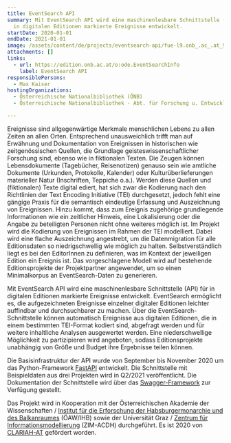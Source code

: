 ```yaml
---
title: EventSearch API
summary: Mit EventSearch API wird eine maschinenlesbare Schnittstelle (API) für
  in digitalen Editionen markierte Ereignisse entwickelt.
startDate: 2020-01-01
endDate: 2021-01-01
image: /assets/content/de/projects/eventsearch-api/fue-l9.onb_.ac_.at_9001_docs_2.png
attachments: []
links:
  - url: https://edition.onb.ac.at/o:ode.EventSearchInfo
    label: EventSearch API
responsiblePersons:
  - Max Kaiser
hostingOrganizations:
  - Österreichische Nationalbibliothek (ÖNB)
  - Österreichische Nationalbibliothek - Abt. für Forschung u. Entwicklung

---
```

Ereignisse sind allgegenwärtige Merkmale menschlichen Lebens zu allen Zeiten an allen Orten. Entsprechend unausweichlich trifft man auf Erwähnung und Dokumentation von Ereignissen in historischen wie zeitgenössischen Quellen, die Grundlage geisteswissenschaftlicher Forschung sind, ebenso wie in fiktionalen Texten. Die Zeugen können Lebensdokumente (Tagebücher, Reisenotizen) genauso sein wie amtliche Dokumente (Urkunden, Protokolle, Kalender) oder Kulturüberlieferungen materieller Natur (Inschriften, Teppiche o.a.). Werden diese Quellen und (fiktionalen) Texte digital ediert, hat sich zwar die Kodierung nach den Richtlinien der Text Encoding Initiative (TEI) durchgesetzt, jedoch fehlt eine gängige Praxis für die semantisch eindeutige Erfassung und Auszeichnung von Ereignissen. Hinzu kommt, dass zum Ereignis zugehörige grundlegende Informationen wie ein zeitlicher Hinweis, eine Lokalisierung oder die Angabe zu beteiligten Personen nicht ohne weiteres möglich ist. Im Projekt wird die Kodierung von Ereignissen im Rahmen der TEI modelliert. Dabei wird eine flache Auszeichnung angestrebt, um die Datenmigration für alle Editionsdaten so niedrigschwellig wie möglich zu halten. Selbstverständlich liegt es bei den EditorInnen zu definieren, was im Kontext der jeweiligen Edition ein Ereignis ist. Das vorgeschlagene Modell wird auf bestehende Editionsprojekte der Projektpartner angewendet, um so einen Minimalkorpus an EventSearch-Daten zu generieren.

Mit EventSearch API wird eine maschinenlesbare Schnittstelle (API) für in digitalen Editionen markierte Ereignisse entwickelt. EventSearch ermöglicht es, die aufgezeichneten Ereignisse einzelner digitaler Editionen leichter auffindbar und durchsuchbarer zu machen. Über die EventSearch-Schnittstelle können automatisch Ereignisse aus digitalen Editionen, die in einem bestimmten TEI-Format kodiert sind, abgefragt werden und für weitere inhaltliche Analysen ausgewertet werden. Eine niederschwellige Möglichkeit zu partizipieren wird angeboten, sodass Editionsprojekte unabhängig von Größe und Budget ihre Ergebnisse teilen können.

Die Basisinfrastruktur der API wurde von September bis November 2020 um das Python-Framework [FastAPI](https://fastapi.tiangolo.com/) entwickelt. Die Schnittstelle mit Beispieldaten aus drei Projekten wird in Q2/2021 veröffentlicht. Die Dokumentation der Schnittstelle wird über das [Swagger-Framework](https://swagger.io/) zur Verfügung gestellt.

Das Projekt wird in Kooperation mit der Österreichischen Akademie der Wissenschaften / [Institut für die Erforschung der Habsburgermonarchie und des Balkanraumes](https://www.oeaw.ac.at/ihb) (ÖAW/IHB) sowie der Universität Graz / [Zentrum für Informationsmodellierung](https://informationsmodellierung.uni-graz.at/de/) (ZIM-ACDH) durchgeführt. Es ist 2020 von [CLARIAH-AT](https://digital-humanities.at/en/dha/clariah-at) gefördert worden.
